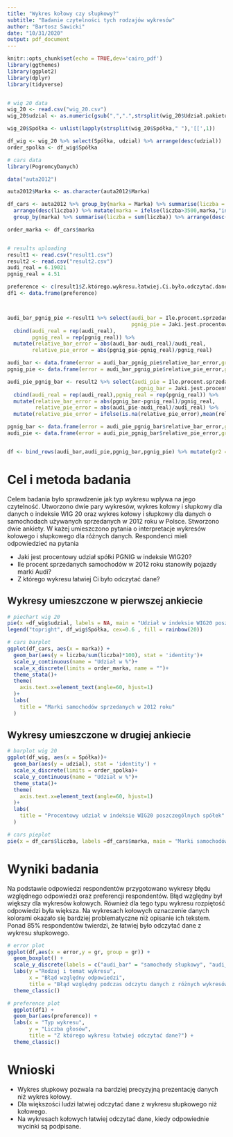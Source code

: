 ```yaml
---
title: "Wykres kołowy czy słupkowy?"
subtitle: "Badanie czytelności tych rodzajów wykresów"
author: "Bartosz Sawicki"
date: "10/31/2020"
output: pdf_document
---
```


```r
knitr::opts_chunk$set(echo = TRUE,dev='cairo_pdf')
library(ggthemes)
library(ggplot2)
library(dplyr)
library(tidyverse)


# wig 20 data
wig_20 <- read.csv("wig_20.csv")
wig_20$udzial <- as.numeric(gsub(",",".",strsplit(wig_20$Udział.pakietu....,"%")))

wig_20$Spółka <- unlist(lapply(strsplit(wig_20$Spółka," "),'[[',1))

df_wig <- wig_20 %>% select(Spółka, udzial) %>% arrange(desc(udzial))
order_spolka <- df_wig$Spółka

# cars data
library(PogromcyDanych)

data("auta2012")

auta2012$Marka <- as.character(auta2012$Marka)

df_cars <- auta2012 %>% group_by(marka = Marka) %>% summarise(liczba = n()) %>% 
  arrange(desc(liczba)) %>% mutate(marka = ifelse(liczba>3500,marka,"inna")) %>%
  group_by(marka) %>% summarise(liczba = sum(liczba)) %>% arrange(desc(liczba))

order_marka <- df_cars$marka


# results uploading
result1 <- read.csv("result1.csv")
result2 <- read.csv("result2.csv")
audi_real = 6.19021
pgnig_real = 4.51

preference <- c(result1$Z.którego.wykresu.łatwiej.Ci.było.odczytać.dane.,result2$Z.którego.wykresu.łatwiej.Ci.było.odczytać.dane.)
df1 <- data.frame(preference)



audi_bar_pgnig_pie <-result1 %>% select(audi_bar = Ile.procent.sprzedanych.samochodów.w.2012.roku.stanowiły.pojazdy.marki.Audi.,
                                        pgnig_pie = Jaki.jest.procentowy.udział.spółki.PGNIG.w.indeksie.WIG20.) %>%
  cbind(audi_real = rep(audi_real),
        pgnig_real = rep(pgnig_real)) %>%
  mutate(relative_bar_error = abs(audi_bar-audi_real)/audi_real,
        relative_pie_error = abs(pgnig_pie-pgnig_real)/pgnig_real)

audi_bar <- data.frame(error = audi_bar_pgnig_pie$relative_bar_error,gr = rep("audi_bar"))
pgnig_pie <- data.frame(error = audi_bar_pgnig_pie$relative_pie_error,gr = rep("pgnig_pie"))

audi_pie_pgnig_bar <- result2 %>% select(audi_pie = Ile.procent.sprzedanych.samochodów.w.2012.roku.stanowiły.pojazdy.marki.Audi.,
                                          pgnig_bar = Jaki.jest.procentowy.udział.spółki.PGNIG.w.indeksie.WIG20.) %>%
  cbind(audi_real = rep(audi_real),pgnig_real = rep(pgnig_real)) %>%
  mutate(relative_bar_error = abs(pgnig_bar-pgnig_real)/pgnig_real,
         relative_pie_error = abs(audi_pie-audi_real)/audi_real) %>%
  mutate(relative_pie_error = ifelse(is.na(relative_pie_error),mean(relative_pie_error),relative_pie_error))

pgnig_bar <- data.frame(error = audi_pie_pgnig_bar$relative_bar_error,gr = rep("pgnig_bar"))
audi_pie <- data.frame(error = audi_pie_pgnig_bar$relative_pie_error,gr = rep("audi_pie"))


df <- bind_rows(audi_bar,audi_pie,pgnig_bar,pgnig_pie) %>% mutate(gr2 = str_extract(gr,"[pgnigaudi]*"))
```

# Cel i metoda badania

Celem badania było sprawdzenie jak typ wykresu wpływa na jego czytelność. Utworzono dwie pary wykresów, wykres kołowy i słupkowy dla danych o indeksie WIG 20 oraz wykres kołowy i słupkowy dla danych o samochodach używanych sprzedanych w 2012 roku w Polsce. Stworzono dwie ankiety. W każej umieszczono pytania o interpretacje wykresów kołowego i słupkowego dla różnych danych. Respondenci mieli odpowiedzieć na pytania 

- Jaki jest procentowy udział spółki PGNIG w indeksie WIG20?
- Ile procent sprzedanych samochodów w 2012 roku stanowiły pojazdy marki Audi?
- Z którego wykresu łatwiej Ci było odczytać dane?

## Wykresy umieszczone w pierwszej ankiecie

```r
# piechart wig 20
pie(x =df_wig$udzial, labels = NA, main = "Udział w indeksie WIG20 poszczególnych spółek", col = rainbow(20))
legend("topright", df_wig$Spółka, cex=0.6 , fill = rainbow(20))

# cars barplot
ggplot(df_cars, aes(x = marka)) + 
  geom_bar(aes(y = liczba/sum(liczba)*100), stat = 'identity')+
  scale_y_continuous(name = "Udział w %")+
  scale_x_discrete(limits = order_marka, name = "")+
  theme_stata()+
  theme(
    axis.text.x=element_text(angle=60, hjust=1)
  )+
  labs(
    title = "Marki samochodów sprzedanych w 2012 roku"
  )
```


## Wykresy umieszczone w drugiej ankiecie

```r

# barplot wig 20
ggplot(df_wig, aes(x = Spółka))+
  geom_bar(aes(y = udzial), stat = 'identity') +
  scale_x_discrete(limits = order_spolka)+
  scale_y_continuous(name = "Udział w %")+
  theme_stata()+
  theme(
    axis.text.x=element_text(angle=60, hjust=1)
  )+
  labs(
    title = "Procentowy udział w indeksie WIG20 poszczególnych spółek"
  )

# cars pieplot 
pie(x = df_cars$liczba, labels =df_cars$marka, main = "Marki samochodów sprzedanych w 2012 roku")
```

# Wyniki badania

Na podstawie odpowiedzi respondentów przygotowano wykresy błędu względnego odpowiedzi oraz preferencji respondentów. Błąd względny był większy dla wykresów kołowych. Również dla tego typu wykresu rozpiętość odpowiedzi była większa. Na wykresach kołowych oznaczenie danych kolorami okazało się bardziej problematyczne niż opisanie ich tekstem. Ponad 85% respondentów twierdzi, że łatwiej było odczytać dane z wykresu słupkowego.

```r
# error plot
ggplot(df,aes(x = error,y = gr, group = gr)) +
  geom_boxplot() + 
  scale_y_discrete(labels = c("audi_bar" = "samochody słupkowy", "audi_pie" = "samochody kołowy", "pgnig_bar" = "WIG 20 słupkowy", "pgnig_pie" = "WIG 20 kołowy")) +
  labs(y ="Rodzaj i temat wykresu",
       x = "Błąd względny odpowiedzi",
       title = "Błąd względny podczas odczytu danych z różnych wykresów") +
  theme_classic()

# preference plot
  ggplot(df1) + 
  geom_bar(aes(preference)) +
  labs(x = "Typ wykresu",
       y = "Liczba głosów",
       title = "Z którego wykresu łatwiej odczytać dane?") +
  theme_classic()

```

# Wnioski

- Wykres słupkowy pozwala na bardziej precyzyjną prezentację danych niż wykres kołowy.
- Dla większości ludzi łatwiej odczytać dane z wykresu słupkowego niż kołowego.
- Na wykresach kołowych łatwiej odczytać dane, kiedy odpowiednie wycinki są podpisane.

